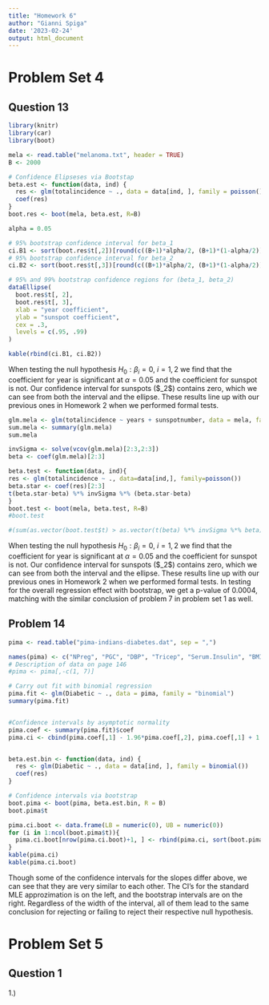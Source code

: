 ```yaml
---
title: "Homework 6"
author: "Gianni Spiga"
date: '2023-02-24'
output: html_document
---
```


# Problem Set 4

## Question 13

```r
library(knitr)
library(car)
library(boot)
```


```r
mela <- read.table("melanoma.txt", header = TRUE)
B <- 2000

# Confidence Elipseses via Bootstap 
beta.est <- function(data, ind) {
  res <- glm(totalincidence ~ ., data = data[ind, ], family = poisson())
  coef(res)
}
boot.res <- boot(mela, beta.est, R=B)

alpha = 0.05

# 95% bootstrap confidence interval for beta_1
ci.B1 <- sort(boot.res$t[,2])[round(c((B+1)*alpha/2, (B+1)*(1-alpha/2)))]
# 95% bootstrap confidence interval for beta_2
ci.B2 <- sort(boot.res$t[,3])[round(c((B+1)*alpha/2, (B+1)*(1-alpha/2)))]

# 95% and 99% bootstrap confidence regions for (beta_1, beta_2)
dataEllipse(
  boot.res$t[, 2],
  boot.res$t[, 3],
  xlab = "year coefficient",
  ylab = "sunspot coefficient",
  cex = .3,
  levels = c(.95, .99)
)

kable(rbind(ci.B1, ci.B2))
```

When testing the null hypothesis $H_0: \beta_i =0, \ i=1,2$ we find that the coefficient for year is significant at $\alpha=0.05$ and the coefficient for sunspot is not. Our confidence interval for sunspots (\$\beta_2$) contains zero, which we can see from both the interval and the ellipse. These results line up with our previous ones in Homework 2 when we performed formal tests. 

```r
glm.mela <- glm(totalincidence ~ years + sunspotnumber, data = mela, family = poisson())
sum.mela <- summary(glm.mela)
sum.mela

invSigma <- solve(vcov(glm.mela)[2:3,2:3])
beta <- coef(glm.mela)[2:3]

beta.test <- function(data, ind){
res <- glm(totalincidence ~ ., data=data[ind,], family=poisson())
beta.star <- coef(res)[2:3]
t(beta.star-beta) %*% invSigma %*% (beta.star-beta)
}
boot.test <- boot(mela, beta.test, R=B)
#boot.test

#(sum(as.vector(boot.test$t) > as.vector(t(beta) %*% invSigma %*% beta)) + 1) / (B + 1)
```

When testing the null hypothesis $H_0: \beta_i =0, \ i=1,2$ we find that the coefficient for year is significant at $\alpha=0.05$ and the coefficient for sunspot is not. Our confidence interval for sunspots (\$\beta_2$) contains zero, which we can see from both the interval and the ellipse. These results line up with our previous ones in Homework 2 when we performed formal tests. In testing for the overall regression effect with bootstrap, we get a p-value of 0.0004, matching with the similar conclusion of problem 7 in problem set 1 as well. 

## Problem 14

```r
pima <- read.table("pima-indians-diabetes.dat", sep = ",")

names(pima) <- c("NPreg", "PGC", "DBP", "Tricep", "Serum.Insulin", "BMI", "Pedigree", "Age", "Diabetic")
# Description of data on page 146
#pima <- pima[,-c(1, 7)]

# Carry out fit with binomial regression 
pima.fit <- glm(Diabetic ~ ., data = pima, family = "binomial")
summary(pima.fit)


#Confidence intervals by asymptotic normality
pima.coef <- summary(pima.fit)$coef
pima.ci <- cbind(pima.coef[,1] - 1.96*pima.coef[,2], pima.coef[,1] + 1.96*pima.coef[,2])


beta.est.bin <- function(data, ind) {
  res <- glm(Diabetic ~ ., data = data[ind, ], family = binomial())
  coef(res)
}

# Confidence intervals via bootstrap
boot.pima <- boot(pima, beta.est.bin, R = B)
boot.pima$t

pima.ci.boot <- data.frame(LB = numeric(0), UB = numeric(0))
for (i in 1:ncol(boot.pima$t)){
  pima.ci.boot[nrow(pima.ci.boot)+1, ] <- rbind(pima.ci, sort(boot.pima$t[,i])[round(c((B+1)*alpha/2, (B+1)*(1-alpha/2)))])
}
kable(pima.ci)
kable(pima.ci.boot)
```

Though some of the confidence intervals for the slopes differ above, we can see that they are very similar to each other. The CI's for the standard MLE approzimation is on the left, and the bootstrap intervals are on the right. Regardless of the width of the interval, all of them lead to the same conclusion for rejecting or failing to reject their respective null hypothesis. 

# Problem Set 5

## Question 1

1.) 
